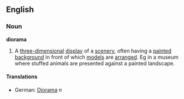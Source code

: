 ==English==
===Noun===
{{wikipedia}}
'''diorama'''
# A [[three-dimensional]] [[display]] of a [[scenery]], often having a [[paint]]ed [[background]] in front of which [[model]]s are [[arrange]]d. Eg in a museum where stuffed animals are presented against a painted landscape.
====Translations====
*German: [[Diorama]] ''n''